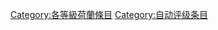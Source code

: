 {{catmore1|[[維基百科:荷蘭專題|維基百科:荷蘭專題]]}}
{{emptycat}}
[[Category:各等級荷蘭條目‎|Category:各等級荷蘭條目‎]]
[[Category:自动评级条目|Category:自动评级条目]]